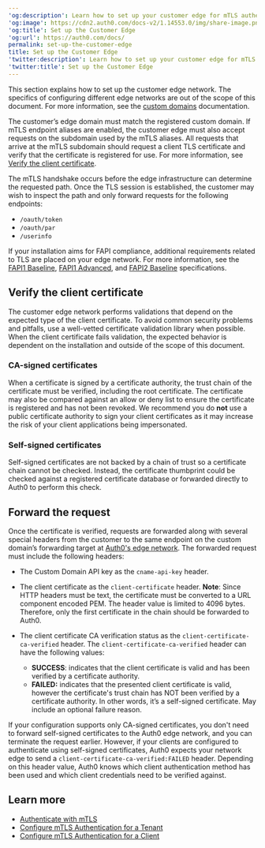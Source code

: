 ---
'og:description': Learn how to set up your customer edge for mTLS authentication.
'og:image': https://cdn2.auth0.com/docs-v2/1.14553.0/img/share-image.png
'og:title': Set up the Customer Edge
'og:url': https://auth0.com/docs/
permalink: set-up-the-customer-edge
title: Set up the Customer Edge
'twitter:description': Learn how to set up your customer edge for mTLS authentication.
'twitter:title': Set up the Customer Edge
---
This section explains how to set up the customer edge network. The specifics of configuring different edge networks are out of the scope of this document. For more information, see the [custom domains](/docs/customize/custom-domains) documentation.

The customer’s edge domain must match the registered <Tooltip tip="Custom Domain: Third-party domain with a specialized, or vanity, name." cta="View Glossary" href="/docs/glossary?term=custom+domain">custom domain</Tooltip>. If mTLS endpoint aliases are enabled, the customer edge must also accept requests on the subdomain used by the mTLS aliases. All requests that arrive at the mTLS subdomain should request a client TLS certificate and verify that the certificate is registered for use. For more information, see [Verify the client certificate](#verify-the-client-certificate).

The mTLS handshake occurs before the edge infrastructure can determine the requested path. Once the TLS session is established, the customer may wish to inspect the path and only forward requests for the following endpoints:

* `/oauth/token`
* `/oauth/par`
* `/userinfo`

If your installation aims for FAPI compliance, additional requirements related to TLS are placed on your edge network. For more information, see the [FAPI1 Baseline](https://openid.net/specs/openid-financial-api-part-1-1_0.html#tls-and-dnssec-considerations), [FAPI1 Advanced](https://openid.net/specs/openid-financial-api-part-2-1_0.html#tls-considerations), and [FAPI2 Baseline](https://openid.net/specs/fapi-2_0-baseline.html#name-network-layer-protections) specifications.

## Verify the client certificate

The customer edge network performs validations that depend on the expected type of the client certificate. To avoid common security problems and pitfalls, use a well-vetted certificate validation library when possible. When the client certificate fails validation, the expected behavior is dependent on the installation and outside of the scope of this document.

### CA-signed certificates

When a certificate is signed by a certificate authority, the trust chain of the certificate must be verified, including the root certificate. The certificate may also be compared against an allow or deny list to ensure the certificate is registered and has not been revoked. We recommend you do **not** use a public certificate authority to sign your client certificates as it may increase the risk of your client applications being impersonated.

### Self-signed certificates

Self-signed certificates are not backed by a chain of trust so a certificate chain cannot be checked. Instead, the certificate thumbprint could be checked against a registered certificate database or forwarded directly to Auth0 to perform this check.

## Forward the request

Once the certificate is verified, requests are forwarded along with several special headers from the customer to the same endpoint on the custom domain’s forwarding target at [Auth0's edge network](/docs/customize/custom-domains/self-managed-certificates). The forwarded request must include the following headers:

* The Custom Domain API key as the `cname-api-key` header.
* The client certificate as the `client-certificate` header. **Note**: Since HTTP headers must be text, the certificate must be converted to a URL component encoded PEM. The header value is limited to 4096 bytes. Therefore, only the first certificate in the chain should be forwarded to Auth0.
* The client certificate CA verification status as the `client-certificate-ca-verified` header. The `client-certificate-ca-verified` header can have the following values:

  + **SUCCESS**: indicates that the client certificate is valid and has been verified by a certificate authority.
  + **FAILED:** indicates that the presented client certificate is valid, however the certificate's trust chain has NOT been verified by a certificate authority. In other words, it’s a self-signed certificate. May include an optional failure reason.

If your configuration supports only CA-signed certificates, you don't need to forward self-signed certificates to the Auth0 edge network, and you can terminate the request earlier. However, if your clients are configured to authenticate using self-signed certificates, Auth0 expects your network edge to send a `client-certificate-ca-verified:FAILED` header. Depending on this header value, Auth0 knows which client authentication method has been used and which client credentials need to be verified against.

## Learn more

* [Authenticate with mTLS](/docs/get-started/authentication-and-authorization-flow/authenticate-with-mtls)
* [Configure mTLS Authentication for a Tenant](/docs/get-started/applications/configure-mtls/configure-mtls-for-a-tenant)
* [Configure mTLS Authentication for a Client](/docs/get-started/applications/configure-mtls/configure-mtls-for-a-client)